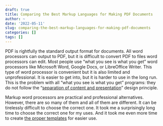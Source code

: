 ```yaml
---
draft: true
title: Comparing the Best Markup Languages for Making PDF Documents
author: ~
date: '2022-05-11'
slug: comparing-the-best-markup-languages-for-making-pdf-documents
categories: []
tags: []
---
```


PDF is rightfully the standard output format for documents.
All word processors can output to PDF, but it is difficult to convert PDF to files word processors can edit.
Most people use "what you see is what you get" word processors like Microsoft Word, Google Docs, or LibreOffice Writer.
This type of word processor is convenient but it is also limited and unprofessional.
It is easier to get into, but it is harder to use in the long run.
This is the problem with all "what you see is what you get" programs: they do not follow the "[separation of content and presentation](https://en.wikipedia.org/wiki/Separation_of_content_and_presentation)" design principle.


Markup word processors are practical and professional alternatives.
However, there are so many of them and all of them are different.
It can be tirelessly difficult to choose the correct one.
It took me a surprisingly long time to choose the correct one for my uses.
And it took me even more time to create [the proper templates](https://github.com/amarakon/amaryaml) for easier use.
